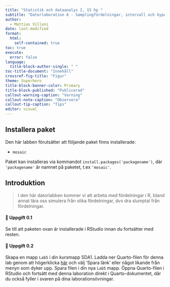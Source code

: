 ```yaml
---
title: "Statistik och dataanalys I, 15 hp "
subtitle: "Datorlaboration 6 - Samplingfördelningar, intervall och hypotesttest"
author: 
  - Mattias Villani
date: last-modified
format: 
  html:
    self-contained: true
toc: true
execute:
  error: false
language: 
  title-block-author-single: " "
toc-title-document: "Innehåll"
crossref-fig-title: "Figur"
theme: Superhero
title-block-banner-color: Primary
title-block-published: "Publicerad"
callout-warning-caption: "Varning"
callout-note-caption: "Observera"
callout-tip-caption: "Tips"
editor: visual
---
```


::: callout-warning
## Installera paket

Den här labben förutsätter att följande paket finns installerade:

-   `mosaic`

Paket kan installeras via kommandot `install.packages('packagename')`, där `'packagename'` är namnet på paketet, t.ex `'mosaic'`.
:::

## Introduktion

> I den här datorlabben kommer vi att arbeta med fördelningar i R, bland annat lära oss simulera från olika fördelningar, dvs dra slumptal från fördelningar.

#### 💪 Uppgift 0.1

Se till att paketen ovan är installerade i RStudio innan du fortsätter med resten.

#### 💪 Uppgift 0.2

Skapa en mapp `Lab5` i din kursmapp SDA1. Ladda ner Quarto-filen för denna lab genom att högerklicka [här](https://github.com/StatisticsSU/SDA1/raw/main/datorlab/lab6/DatorLab6.qmd) och välj 'Spara länk' eller något likande från menyn som dyker upp. Spara filen i din nya `Lab5` mapp. Öppna Quarto-filen i RStudio och fortsätt med denna laboration direkt i Quarto-dokumentet, där du också fyller i svaren på dina laborationsövningar.
